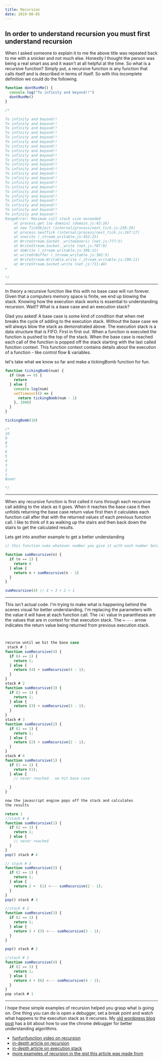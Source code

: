 ```yaml
---
title: Recursion
date: 2019-08-05
---
```


## In order to understand recursion you must first understand recursion

When I asked someone to explain it to me the above title was repeated back to me with a snicker and not much else.
Honestly I thought the person was being a real smart ass and it wasn't at all helpful at the time. So what is a recursive function?
Simply put, a recursive function is any function that calls itself and is described in terms of itself. So with this incomplete definition we could do the following.

```javascript
function dontRunMe() {
  console.log("To infinity and beyond!!")
  dontRunMe()
}

/*

To infinity and beyond!!
To infinity and beyond!!
To infinity and beyond!!
To infinity and beyond!!
To infinity and beyond!!
To infinity and beyond!!
To infinity and beyond!!
To infinity and beyond!!
To infinity and beyond!!
To infinity and beyond!!
To infinity and beyond!!
To infinity and beyond!!
To infinity and beyond!!
To infinity and beyond!!
To infinity and beyond!!
To infinity and beyond!!
To infinity and beyond!!
To infinity and beyond!!
To infinity and beyond!!
To infinity and beyond!!
To infinity and beyond!!
To infinity and beyond!!
RangeError: Maximum call stack size exceeded
    at process.get [as domain] (domain.js:43:16)
    at new TickObject (internal/process/next_tick.js:238:29)
    at process.nextTick (internal/process/next_tick.js:267:17)
    at onwrite (_stream_writable.js:452:15)
    at WriteStream.Socket._writeGeneric (net.js:777:5)
    at WriteStream.Socket._write (net.js:787:8)
    at doWrite (_stream_writable.js:396:12)
    at writeOrBuffer (_stream_writable.js:382:5)
    at WriteStream.Writable.write (_stream_writable.js:290:11)
    at WriteStream.Socket.write (net.js:711:40)
>

*/
```

---

In theory a recursive function like this with no base case will run forever. Given that a computers memory space is finite,
we end up blowing the stack. Knowing how the execution stack works is essential
to understanding recursion. Wait!? What is a base case and an execution stack?

Glad you asked! A base case is some kind of condition that when met breaks the cycle of adding to the execution stack. Without the base case
we will always blow the stack as demonstrated above. The execution stack is a data structure that is FIFO. First in first out. When a function
is executed the function is pushed to the top of the stack. When the base case is reached each call of the function is popped off the stack starting
with the last called function context. This function context contains details about the execution of a function - like control flow & variables.

let's take what we know so far and make a tickingBomb function for fun.

```javascript
function tickingBomb(num) {
  if (num == 0) {
    return
  } else {
    console.log(num)
    setTimeout(() => {
      return tickingBomb(num - 1)
    }, 1000)
  }
}

tickingBomb(10)

/*
10
9
8
7
6
5
4
3
2
1
Boom!

*/
```

---

When any recursive function is first called it runs through each recursive call adding to the stack as it goes. When it reaches the base case it then unfolds
returning the base case return value first then it calculates each function call after that with the returned values of each previous function call. I like to think of it as
walking up the stairs and then back down the stairs to get the calculated results.

Lets get into another example to get a better understanding

```javascript
// this function sums whatever number you give it with each number below it decremented by one

function sumRecursive(n) {
  if (n == 1) {
    return 0
  } else {
    return n + sumRecursive(n - 1)
  }
}

sumRecursive(4) // 4 + 3 + 2 + 1
```

---

This isn't actual code. I'm trying to make what is happening behind the scenes visual for better
understanding. I'm replacing the parameters with the value it will have at each function call.
The `(4)` value in parantheses are the values that are in context for that execution stack.
The `<----` arrow indicates the return value being returned from previous execution stack.

```javascript


recurse until we hit the base case
 stack # 1
function sumRecursive(4) {
  if (4 == 1) {
    return 1;
  } else {
    return (4) + sumRecursive(4 - 1);
  }
}
stack # 2
function sumRecursive(3) {
  if (3 == 1) {
    return 1;
  } else {
    return (3) + sumRecursive(3 - 1);
  }
}
stack # 3
function sumRecursive(2) {
  if (2 == 1) {
    return 1;
  } else {
    return (2) + sumRecursive(2 - 1);
  }
}
stack # 4
function sumRecursive(1) {
  if (1 == 1) {
    return (1);
  } else {
    // never reached.  we hit base case

  }
}

now the javascript engine pops off the stack and calculates
the results

return 1
//stack # 4
function sumRecursive(1) {
  if (2 == 1) {
    return 1;
  } else {
    // never reached
  }
}
pop() stack # 4

// stack # 3
function sumRecursive(2) {
  if (2 == 1) {
    return 1;
  } else {
    return 2 +  (1) <--- sumRecursive(2 - 1);
  }
}
pop() stack # 3

//stack # 2
function sumRecursive(3) {
  if (2 == 1) {
    return 1;
  } else {
    return 3 + (3) <--- sumRecursive(3 - 1);
  }
}

pop() stack # 2

//stack # 1
function sumRecursive(4) {
  if (2 == 1) {
    return 1;
  } else {
    return 4 + (6) <--- sumRecursive(4 - 1);
  }
}
pop stack # 1


```

---

I hope these simple examples of recursion helped you grasp what is going on. One thing you can do is open a debugger, set a break point
and watch what happens to the execution stack as it recurses. My [old wordpress blog post](https://jasonbbelcher.wordpress.com/2017/01/22/what-to-do-when-you-fail-an-algorithm-challenge/) has a bit about how to use the chrome debugger for
better understanding algorithms.

- [funfunfunction video on recursion](https://www.youtube.com/watch?v=k7-N8R0-KY4)
- [in-depth article on recursion](https://javascript.info/recursion)
- [in-depth article on execution stack](https://blog.bitsrc.io/understanding-execution-context-and-execution-stack-in-javascript-1c9ea8642dd0)
- [more examples of recursion in the gist this article was made from](https://gist.github.com/JasonBBelcher/73bea32192f7849fcf642d7046fbfa11)
